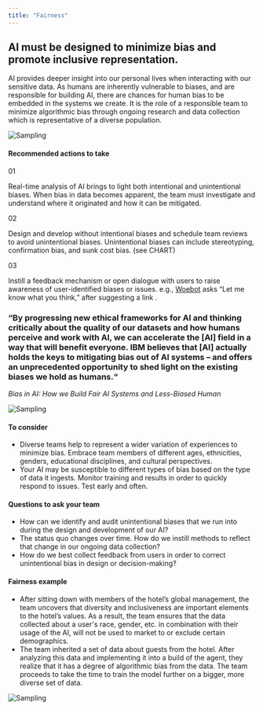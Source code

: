```yaml
---
title: "Fairness"
---
```



<Row className="opener">
<Column colMd={6} colLg={8}>

## AI must be designed to minimize bias and promote inclusive representation.
AI provides deeper insight into our personal lives when
interacting with our sensitive data. As humans are inherently
vulnerable to biases, and are responsible for building AI, there
are chances for human bias to be embedded in the systems we
create. It is the role of a responsible team to minimize
algorithmic bias through ongoing research and data collection
which is representative of a diverse population.

</Column>

<Column colMd={2} colLg={4}>

![Sampling](../../images/ethics/accountability/test.png)

</Column>
</Row>

<Row className="hr recommended">
<Column colSm={4}>

#### Recommended actions to take

</Column>
<Column colMd={4} colLg={4}>

01

Real-time analysis of AI brings to light both intentional and
unintentional biases. When bias in data becomes apparent, the
team must investigate and understand where it originated and how
it can be mitigated.

</Column>
<Column colMd={4} colLg={4}>

02

Design and develop without intentional biases and schedule team
reviews to avoid unintentional biases. Unintentional biases can
include stereotyping, confirmation bias, and sunk cost bias.
(see CHART)

</Column>
<Column colMd={4} colLg={4}>

03

Instill a feedback mechanism or open dialogue with users to
raise awareness of user-identified biases or issues. e.g.,
<span className="ibm-type-semibold">
<a href="https://woebot.io">Woebot</a>
asks “Let me know what you think,” after suggesting a link
</span>.

</Column>
</Row>



<Row className="hr quote">
<Column colMd={6} colLg={8}>

### “By progressing new ethical frameworks for AI and thinking critically about the quality of our datasets and how humans perceive and work with AI, we can accelerate the [AI] field in a way that will benefit everyone. IBM believes that [AI] actually holds the keys to mitigating bias out of AI systems – and offers an unprecedented opportunity to shed light on the existing biases we hold as humans.“
_Bias in AI: How we Build Fair AI Systems and Less-Biased Human_

</Column>
<Column colMd={2} colLg={4}>

![Sampling](../../images/ethics/accountability/test.png)

</Column>
</Row>



<Row className="hr consider">
<Column colMd={6} colLg={8}>

#### To consider

 - Diverse teams help to represent a wider variation of experiences
 to minimize bias. Embrace team members of different ages,
 ethnicities, genders, educational disciplines, and cultural
 perspectives.
 - Your AI may be susceptible to different types of bias based on
 the type of data it ingests. Monitor training and results in
 order to quickly respond to issues. Test early and often.


</Column>
</Row>



<Row className="hr questions">
<Column colMd={6} colLg={8}>

#### Questions to ask your team

 - How can we identify and audit unintentional biases that we run
 into during the design and development of our AI?
 - The status quo changes over time. How do we instill methods to
 reflect that change in our ongoing data collection?
 - How do we best collect feedback from users in order to correct
 unintentional bias in design or decision-making?


</Column>
</Row>



<Row className="hr example">
<Column colMd={6} colLg={8}>

#### Fairness example

 - After sitting down with members of the hotel’s global
 management, the team uncovers that diversity and inclusiveness
 are important elements to the hotel’s values. As a result, the
 team ensures that the data collected about a user's race,
 gender, etc. in combination with their usage of the AI, will not
 be used to market to or exclude certain demographics.
 - The team inherited a set of data about guests from the hotel.
 After analyzing this data and implementing it into a build of
 the agent, they realize that it has a degree of algorithmic bias
 from the data. The team proceeds to take the time to train the
 model further on a bigger, more diverse set of data.

 ![Sampling](../../images/ethics/accountability/test.png)

</Column>
</Row>
